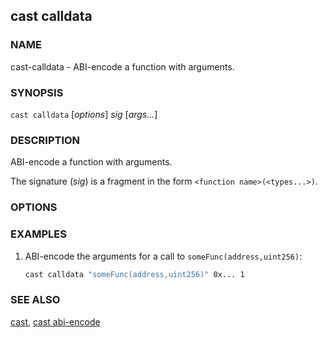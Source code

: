 
## cast calldata

### NAME

cast-calldata - ABI-encode a function with arguments.

### SYNOPSIS

`cast calldata` [*options*] _sig_ [*args...*]

### DESCRIPTION

ABI-encode a function with arguments.

The signature (_sig_) is a fragment in the form `<function name>(<types...>)`.

### OPTIONS

<CommonOptions />

### EXAMPLES

1. ABI-encode the arguments for a call to `someFunc(address,uint256)`:
   ```sh
   cast calldata "someFunc(address,uint256)" 0x... 1
   ```

### SEE ALSO

[cast](/reference/cast/cast.mdx), [cast abi-encode](/reference/cast/cast-abi-encode.mdx)
